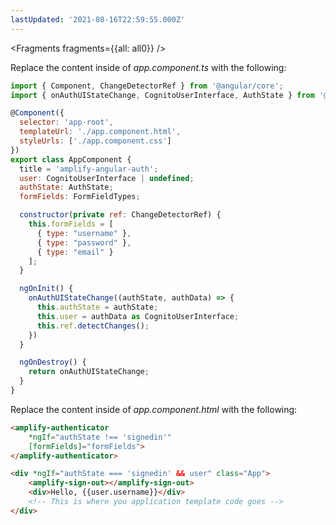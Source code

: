 ```yaml
---
lastUpdated: '2021-08-16T22:59:55.000Z'
---
```




<Fragments fragments={{all: all0}} />

Replace the content inside of *app.component.ts* with the following:
```js
import { Component, ChangeDetectorRef } from '@angular/core';
import { onAuthUIStateChange, CognitoUserInterface, AuthState } from '@aws-amplify/ui-components';

@Component({
  selector: 'app-root',
  templateUrl: './app.component.html',
  styleUrls: ['./app.component.css']
})
export class AppComponent {
  title = 'amplify-angular-auth';
  user: CognitoUserInterface | undefined;
  authState: AuthState;
  formFields: FormFieldTypes;

  constructor(private ref: ChangeDetectorRef) {
    this.formFields = [
      { type: "username" },
      { type: "password" },
      { type: "email" }
    ];
  }

  ngOnInit() {
    onAuthUIStateChange((authState, authData) => {
      this.authState = authState;
      this.user = authData as CognitoUserInterface;
      this.ref.detectChanges();
    })
  }

  ngOnDestroy() {
    return onAuthUIStateChange;
  }
}
```

Replace the content inside of *app.component.html* with the following:
```html
<amplify-authenticator 
    *ngIf="authState !== 'signedin'" 
    [formFields]="formFields">
</amplify-authenticator>

<div *ngIf="authState === 'signedin' && user" class="App">
    <amplify-sign-out></amplify-sign-out>
    <div>Hello, {{user.username}}</div>
    <!-- This is where you application template code goes -->  
</div>
```
